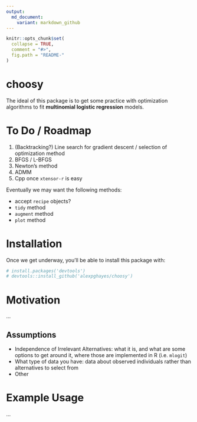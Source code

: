 ```yaml
---
output:
  md_document:
    variant: markdown_github
---
```


<!-- README.md is generated from README.Rmd. Please edit that file -->

```r
knitr::opts_chunk$set(
  collapse = TRUE,
  comment = "#>",
  fig.path = "README-"
)
```

# choosy

The ideal of this package is to get some practice with optimization algorithms to fit **multinomial logistic regression** models.

# To Do / Roadmap

1. (Backtracking?) Line search for gradient descent / selection of optimization method
1. BFGS / L-BFGS
1. Newton's method
1. ADMM
1. Cpp once `xtensor-r` is easy

Eventually we may want the following methods:

* accept `recipe` objects?
* `tidy` method
* `augment` method
* `plot` method

# Installation

Once we get underway, you'll be able to install this package with:

```r
# install.packages('devtools')
# devtools::install_github('alexpghayes/choosy')
```

# Motivation

...

## Assumptions

* Independence of Irrelevant Alternatives: what it is, and what are some options to get around it, where those are implemented in R (i.e. `mlogit`)
* What type of data you have: data about observed individuals rather than alternatives to select from
* Other

# Example Usage

...
